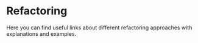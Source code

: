 # Refactoring

Here you can  find useful links about different refactoring approaches with explanations and examples.
